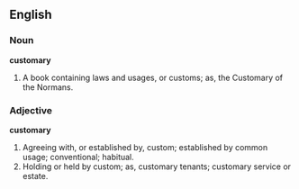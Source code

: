 ==English==

===Noun===

'''customary'''

#A book containing laws and usages, or customs; as, the Customary of the Normans.

===Adjective===

'''customary'''

#Agreeing with, or established by, custom; established by common usage; conventional; habitual.
#Holding or held by custom; as, customary tenants; customary service or estate.